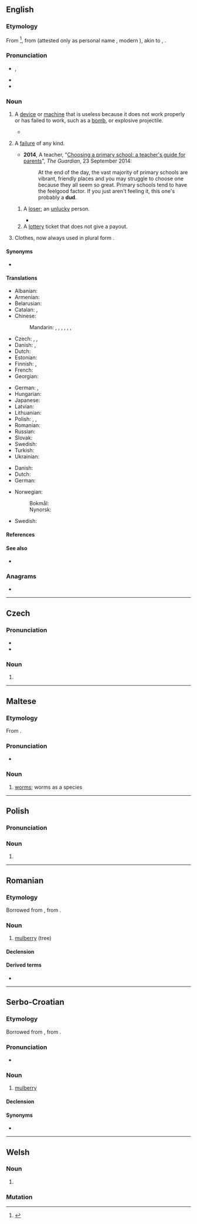 {{also|-dud}}
==English==
{{wikipedia|Dud (disambiguation)|mul=Dud}}

===Etymology===
From {{inh|en|enm|dudde|t=cloak, mantle, kind of cloth; ragged clothing or cloth}}<ref>{{R:Etymonline}}</ref>, from {{inh|en|ang|*dudda}} (attested only as personal name {{m|ang|Dudda}}, modern {{cog|en|Dudley}}), akin to {{cog|non|dúði|t=swaddling clothes}}, {{cog|nds|dudel}}.

===Pronunciation===
* {{enPR|dŭd}}, {{IPA|en|/dʌd/}}
* {{audio|en|LL-Q1860 (eng)-Vealhurl-dud.wav |Audio (UK)}}
* {{rhymes|en|ʌd|s=1}}

===Noun===
{{en-noun}}

# {{lb|en|informal}} A [[device]] or [[machine]] that is useless because it does not work properly or has failed to work, such as a [[bomb]], or explosive projectile.
#* {{quote-av|en|author=Drachinifel|title=The USN Pacific Submarine Campaign - The Dark Year (Dec'41 - Dec'42)|date=29 December 2021|url=https://www.youtube.com/watch?v=m1SvYtM4dgw|archiveurl=https://web.archive.org/web/20220719043102/https://www.youtube.com/watch?v=m1SvYtM4dgw|archivedate=19 July 2022|accessdate=27 July 2022|time=21:03|text=The only amusing highlight was ''Gudgeon'' having managed to exploit U.S. codebreaking efforts to ambush and destroy the submarine ''I-173'', albeit not for the lack of the Mark 14's<!--this is actually a possessive apostrophe, courtesy of Drach's sometimes-complex sentence structures--> trying to sabotage the effort, as the torpedo that had ''hit'' the sub had refused to detonate; it seemed, however, that the car-crash levels of kinetic energy involved in the '''dud''' simply ''ramming'' the sub had nonetheless done enough to fatally damage it.}}
# {{lb|en|informal}} A [[failure]] of any kind.
#* '''2014''', A teacher, "[http://www.theguardian.com/education/2014/sep/23/choosing-primary-school-guide-teachers-guide-for-parents Choosing a primary school: a teacher's guide for parents]", ''The Guardian'', 23 September 2014:
#*: At the end of the day, the vast majority of primary schools are vibrant, friendly places and you may struggle to choose one because they all seem so great. Primary schools tend to have the feelgood factor. If you just aren't feeling it, this one's probably a '''dud'''.
## {{lb|en|informal}} A [[loser]]; an [[unlucky]] person.
##* {{quote-book|1=en|year=1926|author=Sir Arthur Conan Doyle|authorlink=Arthur Conan Doyle|title=The Land of Mist|url=http://gutenberg.net.au/ebooks06/0601351h.html|passage="Now you can't fool me. Tom, I'm not one o' those '''duds''' that pay you a thick 'un for an hour in the dark."}}
## A [[lottery]] ticket that does not give a payout.
# {{lb|en|obsolete|informal}} Clothes, now always used in plural form {{m|en|duds}}.

====Synonyms====
* {{sense|losing lottery ticket}} {{l|en|blank}}

====Translations====
{{trans-top|broken or nonfunctional device that does not perform its intended function}}
* Albanian: {{t-needed|sq}}
* Armenian: {{t-needed|hy}}
* Belarusian: {{t-needed|be}}
* Catalan: {{t+|ca|fracàs|m}}, {{t|ca|pífia|f}}
* Chinese:
*: Mandarin: {{t|cmn|瞎炮|tr=xiāpào}} {{qualifier|unexploded ordnance}}, {{t|cmn|啞炮}}, {{t|cmn|哑炮|tr=yǎpào}} {{qualifier|unexploded ordnance}}, {{t|cmn|啞彈}}, {{t|cmn|哑弹|tr=yǎdàn}}, {{t|cmn|瞎彈}}, {{t|cmn|瞎弹|tr=xiādàn}}
* Czech: {{t+|cs|zmetek|m}}, {{t+|cs|šmejd|m}}, {{t|cs|nefunkční věc}}
* Danish: {{t|da|fuser|c}} {{qualifier|unexploded ordnance}}, {{t|da|forsager|c}} {{qualifier|malfunctioning detonator or cartridge}}
* Dutch: {{t+|nl|blindganger}} {{qualifier|unexploded ordnance}}
* Estonian: {{t-needed|et}}
* Finnish: {{t+|fi|susi}}, {{t+|fi|suutari}} {{qualifier|unexploded ordnance}}
* French: {{t|fr|[[munition]] [[non]] [[explosée]]}} {{qualifier|unexploded ordnance}}
* Georgian: {{t-needed|ka}}
{{trans-mid}}
* German: {{t+|de|Blindgänger|m}} {{qualifier|unexploded ordnance}}, {{t+|de|Versager|m}} {{qualifier|malfunctioning detonator or cartridge}}
* Hungarian: {{t-needed|hu}}
* Japanese: {{t|ja|不発弾|tr=ふはつだん, fuhatsudan}} {{qualifier|unexploded ordnance}}
* Latvian: {{t-needed|lv}}
* Lithuanian: {{t-needed|lt}}
* Polish: {{t+|pl|bubel|m}}, {{t+|pl|fajans|m}}, {{t+|pl|tandeta|f}}
* Romanian: {{t-needed|ro}}
* Russian: {{t|ru|[[неразорва́вшийся]] [[снаря́д]]|m}} {{qualifier|unexploded ordnance}}
* Slovak: {{t-needed|sk}}
* Swedish: {{t+|sv|blindgångare|c}}
* Turkish: {{t-needed|tr}}
* Ukrainian: {{t-needed|uk}}
{{trans-bottom}}

{{trans-top|lottery ticket that does not give a payout}}
* Danish: {{t|da|nitte|c}}
* Dutch: {{t+|nl|niet|m}}
* German: {{t+|de|Niete|f}}
{{trans-mid}}
* Norwegian:
*: Bokmål: {{t|nb|nite|m}}
*: Nynorsk: {{t|nn|nite|m}}
* Swedish: {{t+|sv|nit|c}}
{{trans-bottom}}

{{trans-see|obsolete: clothes|duds}}

{{trans-see|loser}}

====References====
<references />

====See also====
* {{l|en|wet firecracker}}

===Anagrams===
* {{anagrams|en|a=ddu|DDU|UDD}}

----

==Czech==

===Pronunciation===
* {{IPA|cs|/dut/}}
* {{rhymes|cs|ut|s=1}}

===Noun===
{{head|cs|noun form}}

# {{inflection of|cs|dudy||gen|p}}

----

==Maltese==
{{mt-root|d-w-d}}

===Etymology===
From {{inh|mt|ar|دُود}}.

===Pronunciation===
* {{IPA|mt|/duːt/}}

===Noun===
{{mt-coll-noun|sing=dudu|sing2=duda|pauc=dudiet|p=dwied}}

# [[worm]]s; worms as a species

----

==Polish==

===Pronunciation===
{{pl-p}}

===Noun===
{{head|pl|noun form}}

# {{inflection of|pl|dudy||gen|p}}

----

==Romanian==

===Etymology===
Borrowed from {{bor|ro|ota|طوت|tr=tut, dut}}, from {{der|ro|fa|توت|tr=tut}}.

===Noun===
{{ro-noun|m|duzi}}

# [[mulberry]] (tree)

====Declension====
{{ro-noun-m|pl=duzi}}

====Derived terms====
* {{l|ro|dudă}}

----

==Serbo-Croatian==

===Etymology===
Borrowed from {{bor|sh|ota|طوت|tr=tut, dut}}, from {{der|sh|fa|توت|tr=tut}}.

===Pronunciation===
* {{IPA|sh|/dûd/}}

===Noun===
{{sh-noun|g=m|head=dȕd}}

# [[mulberry]] {{gloss|fruit}}

====Declension====
{{sh-decl-noun
|dud|dudovi
|duda|dudova
|dudu|dudovima
|dud|dudove
|dude|dudovi
|dudu|dudovima
|dudom|dudovima
}}

====Synonyms====
* {{l|sh|mȗrva}}

{{c|sh|Fruits|Mulberry family plants}}

----

==Welsh==

===Noun===
{{head|cy|mutated noun}}

# {{soft mutation of|cy|tud}}

===Mutation===
{{cy-mut|tud}}